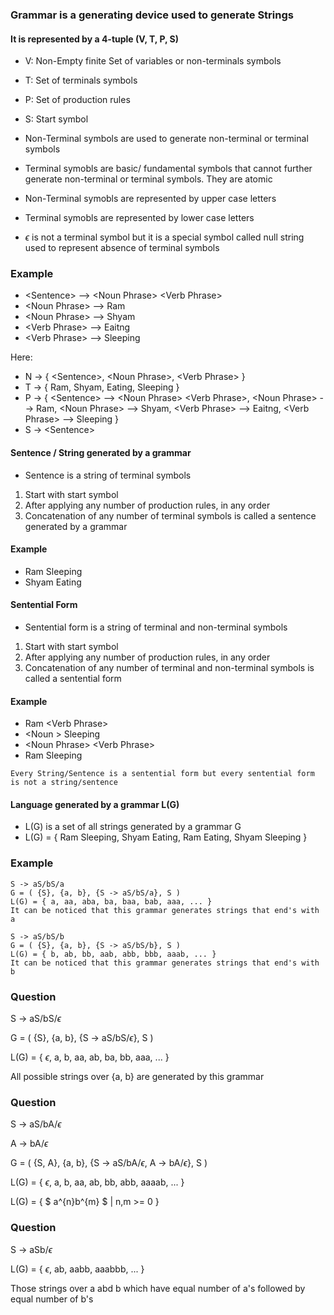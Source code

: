 ### Grammar is a generating device used to generate Strings

#### It is represented by a 4-tuple (V, T, P, S)
- V: Non-Empty finite Set of variables or non-terminals symbols
- T: Set of terminals symbols
- P: Set of production rules
- S: Start symbol

- Non-Terminal symbols are used to generate non-terminal or terminal symbols
- Terminal symobls are basic/ fundamental symbols that cannot further generate non-terminal or terminal symbols. They are atomic
- Non-Terminal symobls are represented by upper case letters
- Terminal symobls are represented by lower case letters
- $\epsilon$ is not a terminal symbol but it is a special symbol called null string used to represent absence of terminal symbols

### Example
- \<Sentence\>  --> \<Noun Phrase\> \<Verb Phrase\>
- \<Noun Phrase\> --> Ram
- \<Noun Phrase\> --> Shyam
- \<Verb Phrase\> --> Eaitng
- \<Verb Phrase\> --> Sleeping

Here:
- N -> { \<Sentence\>, \<Noun Phrase\>, \<Verb Phrase\> }
- T -> { Ram, Shyam, Eating, Sleeping }
- P -> { \<Sentence\>  --> \<Noun Phrase\> \<Verb Phrase\>, \<Noun Phrase\> --> Ram, \<Noun Phrase\> --> Shyam, \<Verb Phrase\> --> Eaitng, \<Verb Phrase\> --> Sleeping }
- S -> \<Sentence\>

#### Sentence / String generated by a grammar
- Sentence is a string of terminal symbols
1. Start with start symbol
2. After applying any number of production rules, in any order
3. Concatenation of any number of terminal symbols is called a sentence generated by a grammar

#### Example
- Ram Sleeping
- Shyam Eating

#### Sentential Form
- Sentential form is a string of terminal and non-terminal symbols
1. Start with start symbol
2. After applying any number of production rules, in any order
3. Concatenation of any number of terminal and non-terminal symbols is called a sentential form

#### Example
- Ram \<Verb Phrase\>
- \<Noun \> Sleeping
- \<Noun Phrase\> \<Verb Phrase\>
- Ram Sleeping

```
Every String/Sentence is a sentential form but every sentential form is not a string/sentence
```

#### Language generated by a grammar L(G)
- L(G) is a set of all strings generated by a grammar G
- L(G) = { Ram Sleeping, Shyam Eating, Ram Eating, Shyam Sleeping }


### Example
```
S -> aS/bS/a
G = ( {S}, {a, b}, {S -> aS/bS/a}, S )
L(G) = { a, aa, aba, ba, baa, bab, aaa, ... }
It can be noticed that this grammar generates strings that end's with a
```
```
S -> aS/bS/b
G = ( {S}, {a, b}, {S -> aS/bS/b}, S )
L(G) = { b, ab, bb, aab, abb, bbb, aaab, ... }
It can be noticed that this grammar generates strings that end's with b
```

### Question
S -> aS/bS/$\epsilon$

G = ( {S}, {a, b}, {S -> aS/bS/$\epsilon$}, S )

L(G) = { $\epsilon$, a, b, aa, ab, ba, bb, aaa, ... }

All possible strings over {a, b} are generated by this grammar

### Question
S -> aS/bA/$\epsilon$

A -> bA/$\epsilon$

G = ( {S, A}, {a, b}, {S -> aS/bA/$\epsilon$, A -> bA/$\epsilon$}, S )

L(G) = { $\epsilon$, a, b, aa, ab, bb, abb, aaaab, ... }

L(G) = { $ a^{n}b^{m} $ | n,m >= 0 }

### Question
S -> aSb/$\epsilon$

L(G) = { $\epsilon$, ab, aabb, aaabbb, ... }

Those strings over a abd b which have equal number of a's followed by equal number of b's